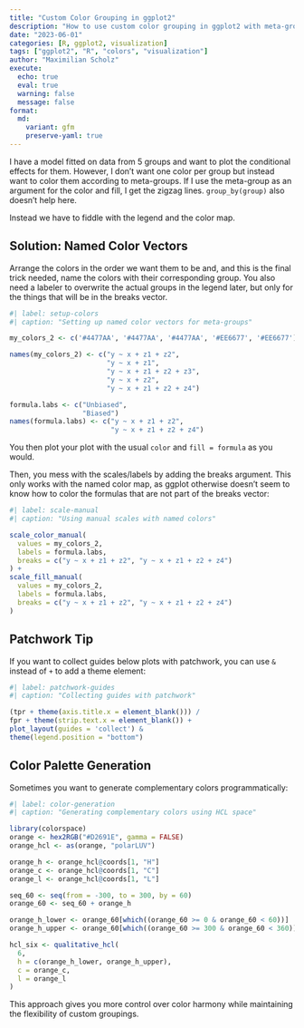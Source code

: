 ```yaml
---
title: "Custom Color Grouping in ggplot2"
description: "How to use custom color grouping in ggplot2 with meta-groups and custom color mapping."
date: "2023-06-01"
categories: [R, ggplot2, visualization]
tags: ["ggplot2", "R", "colors", "visualization"]
author: "Maximilian Scholz"
execute:
  echo: true
  eval: true
  warning: false
  message: false
format:
  md:
    variant: gfm
    preserve-yaml: true
---
```


I have a model fitted on data from 5 groups and want to plot the conditional effects for them. However, I don't want one color per group but instead want to color them according to meta-groups. If I use the meta-group as an argument for the color and fill, I get the zigzag lines. `group_by(group)` also doesn't help here.

Instead we have to fiddle with the legend and the color map.

## Solution: Named Color Vectors

Arrange the colors in the order we want them to be and, and this is the final trick needed, name the colors with their corresponding group. You also need a labeler to overwrite the actual groups in the legend later, but only for the things that will be in the breaks vector.

```r
#| label: setup-colors
#| caption: "Setting up named color vectors for meta-groups"

my_colors_2 <- c('#4477AA', '#4477AA', '#4477AA', '#EE6677', '#EE6677')

names(my_colors_2) <- c("y ~ x + z1 + z2",
                        "y ~ x + z1",
                        "y ~ x + z1 + z2 + z3",
                        "y ~ x + z2",
                        "y ~ x + z1 + z2 + z4")

formula.labs <- c("Unbiased",
                  "Biased")
names(formula.labs) <- c("y ~ x + z1 + z2",
                         "y ~ x + z1 + z2 + z4")
```

You then plot your plot with the usual `color` and `fill = formula` as you would.

Then, you mess with the scales/labels by adding the breaks argument. This only works with the named color map, as ggplot otherwise doesn't seem to know how to color the formulas that are not part of the breaks vector:

```r
#| label: scale-manual
#| caption: "Using manual scales with named colors"

scale_color_manual(
  values = my_colors_2, 
  labels = formula.labs, 
  breaks = c("y ~ x + z1 + z2", "y ~ x + z1 + z2 + z4")
) +
scale_fill_manual(
  values = my_colors_2, 
  labels = formula.labs, 
  breaks = c("y ~ x + z1 + z2", "y ~ x + z1 + z2 + z4")
)
```

## Patchwork Tip

If you want to collect guides below plots with patchwork, you can use `&` instead of `+` to add a theme element:

```r
#| label: patchwork-guides
#| caption: "Collecting guides with patchwork"

(tpr + theme(axis.title.x = element_blank())) / 
fpr + theme(strip.text.x = element_blank()) +   
plot_layout(guides = 'collect') & 
theme(legend.position = "bottom")
```

## Color Palette Generation

Sometimes you want to generate complementary colors programmatically:

```r
#| label: color-generation
#| caption: "Generating complementary colors using HCL space"

library(colorspace)
orange <- hex2RGB("#D2691E", gamma = FALSE)
orange_hcl <- as(orange, "polarLUV")

orange_h <- orange_hcl@coords[1, "H"]
orange_c <- orange_hcl@coords[1, "C"]
orange_l <- orange_hcl@coords[1, "L"]

seq_60 <- seq(from = -300, to = 300, by = 60)
orange_60 <- seq_60 + orange_h

orange_h_lower <- orange_60[which((orange_60 >= 0 & orange_60 < 60))]
orange_h_upper <- orange_60[which((orange_60 >= 300 & orange_60 < 360))]

hcl_six <- qualitative_hcl(
  6, 
  h = c(orange_h_lower, orange_h_upper), 
  c = orange_c, 
  l = orange_l
)
```

This approach gives you more control over color harmony while maintaining the flexibility of custom groupings.